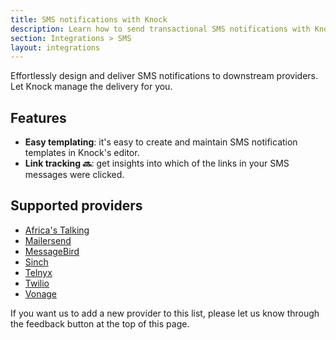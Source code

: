 ```yaml
---
title: SMS notifications with Knock
description: Learn how to send transactional SMS notifications with Knock
section: Integrations > SMS
layout: integrations
---
```


Effortlessly design and deliver SMS notifications to downstream providers. Let Knock manage the delivery for you.

## Features

- **Easy templating**: it's easy to create and maintain SMS notification templates in Knock's editor.
- **Link tracking 🔜**: get insights into which of the links in your SMS messages were clicked.

## Supported providers

- [Africa's Talking](/integrations/sms/africastalking)
- [Mailersend](/integrations/sms/mailersend)
- [MessageBird](/integrations/sms/messagebird)
- [Sinch](/integrations/sms/sinch)
- [Telnyx](/integrations/sms/telnyx)
- [Twilio](/integrations/sms/twilio)
- [Vonage](/integrations/sms/vonage)

If you want us to add a new provider to this list, please let us know through the feedback button at the top of this page.
